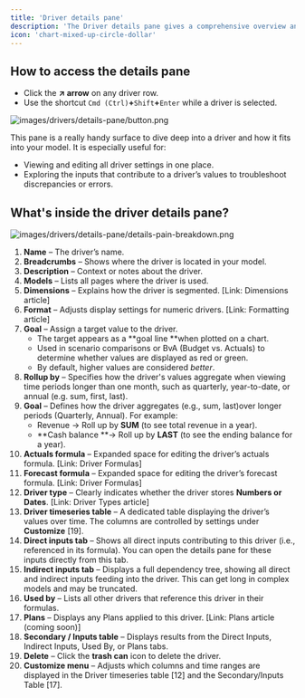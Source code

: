 ```yaml
---
title: 'Driver details pane'
description: 'The Driver details pane gives a comprehensive overview and editing options for your drivers. '
icon: 'chart-mixed-up-circle-dollar'
---
```


## **How to access the details pane**

- Click the **↗️ arrow** on any driver row.
- Use the shortcut `Cmd (Ctrl)`**+**`Shift`**+**`Enter` while a driver is selected.

![images/drivers/details-pane/button.png](/images/drivers/details-pane/button.png)

This pane is a really handy surface to dive deep into a driver and how it fits into your model. It is especially useful for:

- Viewing and editing all driver settings in one place.
- Exploring the inputs that contribute to a driver’s values to troubleshoot discrepancies or errors.

## **What's inside the driver details pane?**

![images/drivers/details-pane/details-pain-breakdown.png](/images/drivers/details-pane/details-pain-breakdown.png)

1.  **Name** – The driver’s name.
2.  **Breadcrumbs** – Shows where the driver is located in your model.
3.  **Description** – Context or notes about the driver.
4.  **Models** – Lists all pages where the driver is used.
5.  **Dimensions** – Explains how the driver is segmented. \[Link: Dimensions article\]
6.  **Format** – Adjusts display settings for numeric drivers. \[Link: Formatting article\]
7.  **Goal** – Assign a target value to the driver.
    - The target appears as a \*\*goal line \*\*when plotted on a chart.
    - Used in scenario comparisons or BvA (Budget vs. Actuals) to determine whether values are displayed as red or green.
    - By default, higher values are considered _better_.
8.  **Rollup by** – Specifies how the driver's values aggregate when viewing time periods longer than one month, such as quarterly, year-to-date, or annual (e.g. sum, first, last).
9.  **Goal** – Defines how the driver aggregates (e.g., sum, last)over longer periods (Quarterly, Annual). For example:
    - Revenue → Roll up by **SUM** (to see total revenue in a year).
    - \*\*Cash balance \*\*→ Roll up by **LAST** (to see the ending balance for a year).
10. **Actuals formula** – Expanded space for editing the driver’s actuals formula. \[Link: Driver Formulas\]
11. **Forecast formula** – Expanded space for editing the driver’s forecast formula. \[Link: Driver Formulas\]
12. **Driver type** – Clearly indicates whether the driver stores **Numbers or Dates**. \[Link: Driver Types article\]
13. **Driver timeseries table** – A dedicated table displaying the driver’s values over time. The columns are controlled by settings under **Customize** \[19\].
14. **Direct inputs tab** – Shows all direct inputs contributing to this driver (i.e., referenced in its formula). You can open the details pane for these inputs directly from this tab.
15. **Indirect inputs tab** – Displays a full dependency tree, showing all direct and indirect inputs feeding into the driver. This can get long in complex models and may be truncated.
16. **Used by** – Lists all other drivers that reference this driver in their formulas.
17. **Plans** – Displays any Plans applied to this driver. \[Link: Plans article (coming soon)\]
18. **Secondary / Inputs table** – Displays results from the Direct Inputs, Indirect Inputs, Used By, or Plans tabs.
19. **Delete** – Click the **trash can** icon to delete the driver.
20. **Customize menu** – Adjusts which columns and time ranges are displayed in the Driver timeseries table \[12\] and the Secondary/Inputs Table \[17\].
